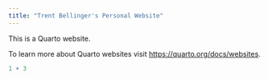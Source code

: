 ```yaml
---
title: "Trent Bellinger's Personal Website"
---
```


This is a Quarto website.

To learn more about Quarto websites visit <https://quarto.org/docs/websites>.

```r
1 + 3
```
